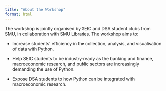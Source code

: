 ```yaml
---
title: "About the Workshop"
format: html
---
```


The workshop is jointly organised by SEIC and DSA student clubs from SMU, in collaboration with SMU Libraries. The workshop aims to:

-  Increase students’ efficiency in the collection, analysis, and visualisation of data with Python.

-  Help SEIC students to be industry-ready as the banking and finance, macroeconomic research, and public sectors are increasingly demanding the use of Python.

-  Expose DSA students to how Python can be integrated with macroeconomic research.
